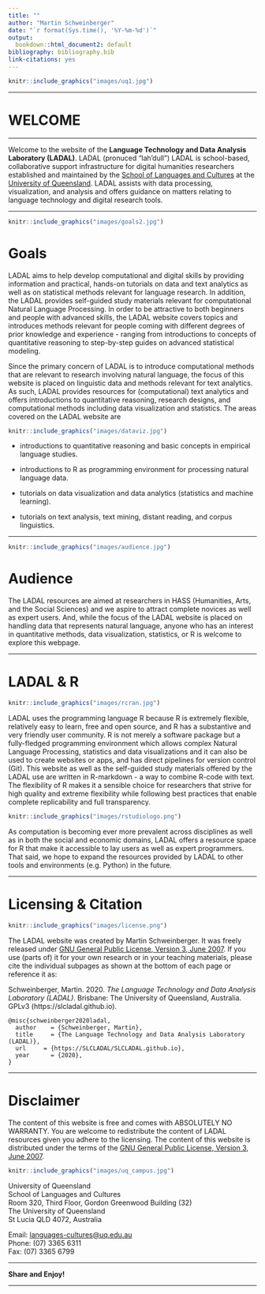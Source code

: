 ```yaml
---
title: ""
author: "Martin Schweinberger"
date: "`r format(Sys.time(), '%Y-%m-%d')`"
output:
  bookdown::html_document2: default
bibliography: bibliography.bib
link-citations: yes
---
```

```r
knitr::include_graphics("images/uq1.jpg")
```

***

# WELCOME{-}

***

Welcome to the website of the **Language Technology and Data Analysis Laboratory (LADAL)**. LADAL (pronuced "lah'dull") LADAL is school-based, collaborative support infrastructure for digital humanities researchers established and maintained by the [School of Languages and Cultures](https://languages-cultures.uq.edu.au/) at the [University of Queensland](https://www.uq.edu.au/). LADAL assists with data processing, visualization, and analysis and offers guidance on matters relating to language technology and digital research tools. 

***

```r
knitr::include_graphics("images/goals2.jpg")
```

# Goals{-}

LADAL aims to help develop computational and digital skills by providing information and practical, hands-on tutorials on data and text analytics as well as on statistical methods relevant for language research. In addition, the LADAL provides self-guided study materials relevant for computational Natural Language Processing. In order to be attractive to both beginners and people with advanced skills, the LADAL website covers topics and introduces methods relevant for people coming with different degrees of prior knowledge and experience - ranging from  introductions to concepts of quantitative reasoning to step-by-step guides on advanced statistical modeling.

Since the primary concern of LADAL is to introduce computational methods that are relevant to research involving natural language, the focus of this website is placed on linguistic data and methods relevant for text analytics. As such, LADAL provides resources for (computational) text analytics and offers introductions to quantitative reasoning, research designs, and computational methods including data visualization and statistics. The areas covered on the LADAL website are 

```r
knitr::include_graphics("images/dataviz.jpg")
```

* introductions to quantitative reasoning and basic concepts in empirical language studies.

* introductions to R as programming environment for processing natural language data.

* tutorials on data visualization and data analytics (statistics and machine learning).

* tutorials on text analysis, text mining, distant reading, and corpus linguistics.

***

```r
knitr::include_graphics("images/audience.jpg")
```


# Audience{-}

The LADAL resources are aimed at researchers in HASS (Humanities, Arts, and the Social Sciences) and we aspire to attract complete novices as well as expert users. And, while the focus of the LADAL website is placed on handling data that represents natural language, anyone who has an interest in quantitative methods, data visualization, statistics, or R is welcome to explore this webpage. 


***

# LADAL & R{-}

```r
knitr::include_graphics("images/rcran.jpg")
```
  
LADAL uses the programming language R because R is extremely flexible, relatively easy to learn, free and open source, and R has a substantive and very friendly user community. R is not merely a software package but a fully-fledged programming environment which allows complex Natural Language Processing, statistics and data visualizations and it can also be used to create websites or apps, and has direct pipelines for version control (Git). This website as well as the self-guided study materials offered by the LADAL use are written in R-markdown - a way to combine R-code with text. The flexibility of R makes it a sensible choice for researchers that strive for high quality and extreme flexibility while following best practices that enable complete replicability and full transparency.  


```r
knitr::include_graphics("images/rstudiologo.png")
```


As computation is becoming ever more prevalent across disciplines as well as in both the social and economic domains, LADAL offers a resource space for R that make it accessible to lay users as well as expert programmers. That said, we hope to expand the resources provided by LADAL to other tools and environments (e.g. Python) in the future. 

***

# Licensing & Citation{-}

```r
knitr::include_graphics("images/license.png")
```

The LADAL website was created by Martin Schweinberger. It was freely released under [GNU General Public License, Version 3, June 2007](https://slcladal.netlify.com/license.html). If you use (parts of) it for your own research or in your teaching materials, please cite the individual subpages as shown at the bottom of each page or reference it as:

Schweinberger, Martin. 2020. *The Language Technology and Data Analysis Laboratory (LADAL)*. Brisbane: The University of Queensland, Australia. GPLv3 (https://slcladal.github.io).

```
@misc{schweinberger2020ladal,
  author    = {Schweinberger, Martin},
  title     = {The Language Technology and Data Analysis Laboratory (LADAL)},
  url     = {https://SLCLADAL/SLCLADAL.github.io},
  year      = {2020},
}
```

***

# Disclaimer{-}

The content of this website is free and comes with ABSOLUTELY NO WARRANTY. You are welcome to redistribute the content of LADAL resources given you adhere to the licensing. The content of this website is distributed under the terms of the [GNU General Public License, Version 3, June 2007](https://slcladal.netlify.com/license.html). 

```r
knitr::include_graphics("images/uq_campus.jpg")
```

University of Queensland  
School of Languages and Cultures  
Room 320, Third Floor, Gordon Greenwood Building (32)  
The University of Queensland  
St Lucia QLD 4072, Australia


Email: <languages-cultures@uq.edu.au>  
Phone: (07) 3365 6311  
Fax: (07) 3365 6799

***

**Share and Enjoy!**  

***